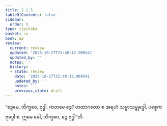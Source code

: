 ```yaml
---
title: 2.1.5
tableOfContents: false
sidebar:
  order: 5
type: tipitaka
basket: su
book: a2
review:
  current: review
  updated: '2025-10-27T21:48:12.900541'
  updated_by: ''
  notes: ''
  history:
  - state: review
    date: '2025-10-27T21:48:12.900541'
    updated_by: ''
    notes: ''
    previous_state: draft
---
```



<ReviewStatus review={frontmatter.review} showDetails={true} />

<HypothesisAnnotation frontmatter={frontmatter} />

<DynamicBreadcrumb />

<Division number="57" book="a2" e="ch" v="15" p="76">

<Paragraph number="133" book="a2">
“ဒွေမေ, ဘိက္ခဝေ, ဗုဒ္ဓါ. ကတမေ ဒွေ? တထာဂတော စ အရဟံ သမ္မာသမ္ဗုဒ္ဓေါ, ပစ္စေကဗုဒ္ဓေါ စ. ဣမေ ခေါ, ဘိက္ခဝေ, ဒွေ ဗုဒ္ဓါ”တိ.
</Paragraph>
</Division>
